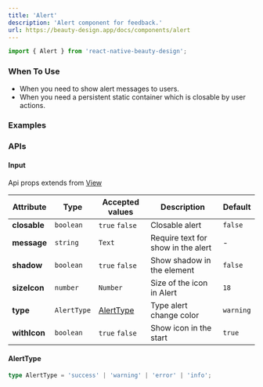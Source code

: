 ```yaml
---
title: 'Alert'
description: 'Alert component for feedback.'
url: https://beauty-design.app/docs/components/alert
---
```


```jsx
import { Alert } from 'react-native-beauty-design';
```

### When To Use
* When you need to show alert messages to users.
* When you need a persistent static container which is closable by user actions.

<Spacer y={2} />

### Examples

<Playground
  id="alert"
  title="Alert"
  description="Default Alert element."
  code={alert.defaultCode}
/>

<Spacer y={2} />

<Playground
  id="with-shadow"
  title="With Shadow"
  description="With shadow Alert element."
  code={alert.withShadow}
/>

<Spacer y={2} />

<Playground
  id="closable"
  title="Closable"
  description="With shadow Alert element."
  code={alert.closable}
/>

<Spacer y={2} />

### APIs

<Spacer y={2} />

#### Input
Api props extends from [View](https://reactnative.dev/docs/view)

| Attribute    | Type        | Accepted values         | Description                        | Default   |
|--------------|-------------|-------------------------|------------------------------------|-----------|
| **closable** | `boolean`   | `true` `false`          | Closable alert                     | `false`   |
| **message**  | `string`    | `Text`                  | Require text for show in the alert | -         |
| **shadow**   | `boolean`   | `true` `false`          | Show shadow in the element         | `false`   |
| **sizeIcon** | `number`    | `Number`                | Size of the icon in Alert          | `18`      |
| **type**     | `AlertType` | [AlertType](#alerttype) | Type alert change color            | `warning` |
| **withIcon** | `boolean`   | `true` `false`          | Show icon in the start             | `true`    |

<Spacer y={2} />

#### AlertType

```ts
type AlertType = 'success' | 'warning' | 'error' | 'info';
```

